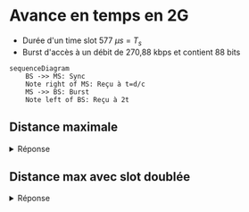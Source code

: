 # Avance en temps en 2G

-   Durée d'un time slot 577 $\mu s$ = $T_s$
-   Burst d'accès à un débit de 270,88 kbps et contient 88 bits

```mermaid
sequenceDiagram
    BS ->> MS: Sync
    Note right of MS: Reçu à t=d/c
    MS ->> BS: Burst
    Note left of BS: Reçu à 2t
```

## Distance maximale

<details>

<summary>Réponse</summary>

Durée de tranmission d'un burst (produit en croix)

$$
T_{[s]} = \frac{88_{[b]}}{{(270,88*10^{3})}_{[bps]}} = 0.00032486709_{[s]} = 324.86709_{[\mu s]}
$$

Il y a recouvrement si $2t + T > T_s$

On calcule

$$
T_s - T = 577_{[\mu s]} - 324.86709_{[\mu s]} = 252.13291_{[\mu s]}
$$

On calcule ensuite la distance

$$
c = 300\,000_{[km/s]}
$$

$$
t = d/c
$$

$$
d = t*c = {(252.13291 * 10^{-6})}_{[s]} * 300\,000_{[km/s]} = {75.639873}_{[km]}
$$

On divise donc par 2

$$
\frac{75.639873_{[km]}}{2} = 37.8199365_{[km]}
$$

La distance maximale est donc de 37.81 km

</details>

## Distance max avec slot doublée

<details>

<summary>Réponse</summary>

On refait les mêmes calcul avec $T_s*2$

$$
(T_s*2) - T = (577_{[\mu s]}*2) - 324.86709_{[\mu s]} = 829.13291_{[\mu s]}
$$

On recalcule la distance

$$
d = t*c = {(829.13291 * 10^{-6})}_{[s]} * 300\,000_{[km/s]} = {248.739873}_{[km]}
$$

On divise donc par 2

$$
\frac{248.739873_{[km]}}{2} = 124.3699365_{[km]}
$$

La distance maximale est donc de 124.37 km

</details>
